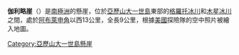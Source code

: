{{coord|70|46|S|68|45|W|source:GNIS|display=title}}

'''伽利略崖'''（{{lang-en|Galileo Cliffs}}）是[[南極洲|南極洲]]的懸崖，位於[[亞歷山大一世島|亞歷山大一世島]]東部的[[格羅托冰川|格羅托冰川]]和[[木星冰川|木星冰川]]之間，處於[[阿布萊申角|阿布萊申角]]以西13公里，全長9公里，根據[[美國|美國]]探險隊的空中照片被繪入地圖。

{{DEFAULTSORT:Galileo Cliffs}}
[[Category:亞歷山大一世島懸崖|Category:亞歷山大一世島懸崖]]


{{AlexanderIsland-geo-stub}}